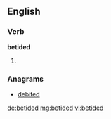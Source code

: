 ==English==

===Verb===
'''betided'''

# {{past of|[[betide]]}}

===Anagrams===
* [[debited#English|debited]]

[[de:betided]]
[[mg:betided]]
[[vi:betided]]
